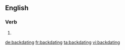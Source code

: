 ==English==

===Verb===
{{head|en}}

# {{present participle of|backdate}}

[[de:backdating]]
[[fr:backdating]]
[[ta:backdating]]
[[vi:backdating]]